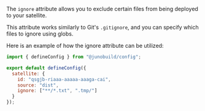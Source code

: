 The `ignore` attribute allows you to exclude certain files from being deployed to your satellite.

This attribute works similarly to Git's `.gitignore`, and you can specify which files to ignore using globs.

Here is an example of how the ignore attribute can be utilized:

```javascript title="juno.config.js"
import { defineConfig } from "@junobuild/config";

export default defineConfig({
  satellite: {
    id: "qsgjb-riaaa-aaaaa-aaaga-cai",
    source: "dist",
    ignore: ["**/*.txt", ".tmp/"]
  }
});
```
